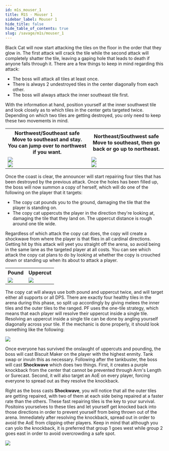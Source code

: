```yaml
---
id: m1s_mouser_1
title: M1S - Mouser 1
sidebar_label: Mouser 1
hide_title: false
hide_table_of_contents: true
slug: /savage/m1s/mouser_1
---
```


Black Cat will now start attacking the tiles on the floor in the order that they glow in. The first attack will crack the tile while the second attack will completely shatter the tile, leaving a gaping hole that leads to death if anyone falls through it. There are a few things to keep in mind regarding this attack:
- The boss will attack all tiles at least once.
- There is always 2 undestroyed tiles in the center diagonally from each other.
- The boss will always attack the inner southeast tile first.

With the information at hand, position yourself at the inner southwest tile and look closely as to which tiles in the center gets targeted twice. Depending on which two tiles are getting destroyed, you only need to keep these two movements in mind.

<table width='75%'>
    <tr>
        <th>Northwest/Southeast safe<br />Move to southeast and stay. You can jump over to northwest if you want.</th>
        <th>Northeast/Southwest safe<br />Move to southeast, then go back or go up to northeast.</th>
    </tr>
    <tr>
        <td><img src='https://ffxivkittenassets.z7.web.core.windows.net/m1s/mouser_movement_1.gif' /><br /><img src='https://ffxivkittenassets.z7.web.core.windows.net/m1s/mouser_movement_1.png' /></td>
        <td><img src='https://ffxivkittenassets.z7.web.core.windows.net/m1s/mouser_movement_2.gif' /><br /><img src='https://ffxivkittenassets.z7.web.core.windows.net/m1s/mouser_movement_2.png' /></td>
    </tr>
</table>

Once the coast is clear, the announcer will start repairing four tiles that has been destroyed by the previous attack. Once the holes has been filled up, the boss will now summon a copy of herself, which will do one of the following on the player that it targets:
- The copy cat pounds you to the ground, damaging the tile that the player is standing on.
- The copy cat uppercuts the player in the direction they're looking at, damaging the tile that they land on. The uppercut distance is rough around one tile wide.

Regardless of which attack the copy cat does, the copy will create a shockwave from where the player is that flies in all cardinal directions. Getting hit by this attack will yeet you straight off the arena, so avoid being in the same lane as the targeted player at all costs. You can see which attack the copy cat plans to do by looking at whether the copy is crouched down or standing up when its about to attack a player.

<table>
    <tr>
        <th>Pound</th>
        <th>Uppercut</th>
    </tr>
    <tr>
        <td><img src='https://ffxivkittenassets.z7.web.core.windows.net/m1s/mouser_pound.png' /></td>
        <td><img src='https://ffxivkittenassets.z7.web.core.windows.net/m1s/mouser_uppercut.png' /></td>
    </tr>
</table>

The copy cat will always use both pound and uppercut twice, and will target either all supports or all DPS. There are exactly four healthy tiles in the arena during this phase, so split up accordingly by giving melees the inner tiles and the outer tiles to the ranged. PF uses the one-tile strategy, which means that each player will resolve their uppercut inside a single tile. Resolving an uppercut inside a single tile can be done by angling yourself diagonally across your tile. If the mechanic is done properly, it should look something like the following:

<img src='https://ffxivkittenassets.z7.web.core.windows.net/m1s/mouser_1.gif' />

Once everyone has survived the onslaught of uppercuts and pounding, the boss will cast <Tankbuster>Biscuit Maker</Tankbuster> on the player with the highest enmity. Tank swap or invuln this as necessary. Following after the tankbuster, the boss will cast <strong>Shockwave</strong> which does two things. First, it creates a purple knockback from the center that cannot be prevented through Arm's Length or Surecast. Second, it will also target an AoE on every player, forcing everyone to spread out as they resolve the knockback.

Right as the boss casts <strong>Shockwave</strong>, you will notice that all the outer tiles are getting repaired, with two of them at each side being repaired at a faster rate than the others. These fast repairing tiles is the key to your survival. Positoins yourselves to these tiles and let yourself get knocked back into those directions in order to prevent yourself from being thrown out of the arena. Immediately after resolving the knockback, spread out in order to avoid the AoE from clipping other players. Keep in mind that although you can yolo the knockback, it is preferred that group 1 goes west while group 2 goes east in order to avoid overcrowding a safe spot.

<img src='https://ffxivkittenassets.z7.web.core.windows.net/m1s/mouser_shockwave.gif' />

